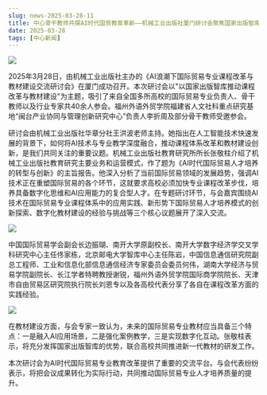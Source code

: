 ```yaml
---
slug: news-2025-03-28-11
title: 中心骨干教师共探AI时代国贸教育革新——机械工业出版社厦门研讨会聚焦国家出版智库赋能
date: 2025-03-28
tags: [中心新闻]
---
```


![](https://fjticmirc-news-img-1373554746.cos.ap-nanjing.myqcloud.com/news/2025-03-28-01.jpg)

<!-- 在此粘贴正文 -->

2025年3月28日，由机械工业出版社主办的《AI浪潮下国际贸易专业课程改革与教材建设交流研讨会》在厦门成功召开。本次研讨会以"以国家出版智库推动课程改革与教材建设"为主题，吸引了来自全国多所高校的国际贸易专业负责人、骨干教师以及行业专家共40余人参会。福州外语外贸学院福建省人文社科重点研究基地“闽台产业协同与管理创新研究中心”负责人李折周及部分骨干教师受邀参会。

研讨会由机械工业出版社华章分社王洪波老师主持。她指出在人工智能技术快速发展的背景下，如何将AI技术与专业教学深度融合，推动课程体系改革和教材建设创新，是我们共同关注的重要议题。机械工业出版社教育研究所所长张敬柱介绍了机械工业出版社教育研究主要业务和运营模式，作了题为《AI时代国际贸易人才培养的转型与创新》的主旨报告。他深入分析了当前国际贸易领域的发展趋势，强调AI技术正在重塑国际贸易的各个环节，这就要求高校必须加快专业课程改革步伐，培养具备数字化思维和AI应用能力的复合型人才。在专题研讨环节，与会嘉宾围绕AI技术在国际贸易专业课程体系中的应用实践、新形势下国际贸易人才培养模式的创新探索、数字化教材建设的经验与挑战等三个核心议题展开了深入交流。

![](https://fjticmirc-news-img-1373554746.cos.ap-nanjing.myqcloud.com/news/2025-03-28-02.jpg)

中国国际贸易学会副会长边振瑚、南开大学原副校长、南开大学数字经济学交叉学科研究中心主任佟家栋，北京邮电大学智库中心主任陈岩，中国信息通信研究院副总工程师、工业和信息化部信息通信经济专家委员会委员何伟，湖南大学经济与贸易学院副院长、长江学者特聘教授谢锐，福州外语外贸学院国际商学院院长、天津市自由贸易区研究院执行院长刘恩专以及各高校代表分享了各自在课程改革方面的实践经验。

![](https://fjticmirc-news-img-1373554746.cos.ap-nanjing.myqcloud.com/news/2025-03-28-03.jpg)

在教材建设方面，与会专家一致认为，未来的国际贸易专业教材应当具备三个特点：一是融入AI应用场景，二是强化案例教学，三是实现数字化互动。张敬柱表示，将充分发挥国家出版智库的优势，联合高校共同推进新一代教材的研发工作。

本次研讨会为AI时代国际贸易专业教育改革提供了重要的交流平台。与会代表纷纷表示，将把会议成果转化为实际行动，共同推动国际贸易专业人才培养质量的提升。
